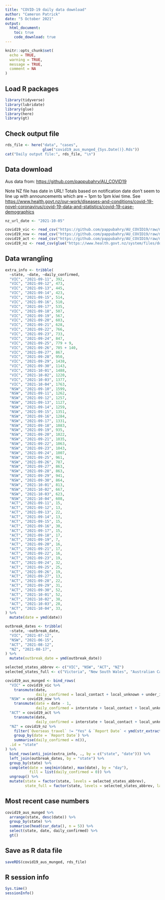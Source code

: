 ```yaml
---
title: "COVID-19 daily data download"
author: "Cameron Patrick"
date: "5 October 2021"
output: 
  html_document:
    toc: true
    code_download: true
---
```


```r
knitr::opts_chunk$set(
  echo = TRUE,
  warning = TRUE,
  message = TRUE,
  comment = NA
)
```

## Load R packages

```r
library(tidyverse)
library(lubridate)
library(glue)
library(here)
library(gt)
```

## Check output file

```r
rds_file <- here("data", "cases", 
                 glue("covid19_aus_munged_{Sys.Date()}.Rds"))
cat("Daily output file:", rds_file, "\n")
```

## Data download

Aus data from: <https://github.com/pappubahry/AU_COVID19>

Note NZ file has date in URL! Totals based on notification date don't seem to line up with announcements which are ~ 1pm to 1pm kiwi time. See <https://www.health.govt.nz/our-work/diseases-and-conditions/covid-19-novel-coronavirus/covid-19-data-and-statistics/covid-19-case-demographics>

```r
nz_url_date <- "2021-10-05"

covid19_vic <- read_csv("https://github.com/pappubahry/AU_COVID19/raw/master/time_series_vic_sources.csv")
covid19_nsw <- read_csv("https://github.com/pappubahry/AU_COVID19/raw/master/time_series_nsw_sources.csv")
covid19_act <- read_csv("https://github.com/pappubahry/AU_COVID19/raw/master/time_series_act_sources.csv")
covid19_nz <- read_csv(glue("https://www.health.govt.nz/system/files/documents/pages/covid_cases_{nz_url_date}.csv"))
```

## Data wrangling

```r
extra_info <- tribble(
  ~state, ~date, ~daily_confirmed,
  "VIC", "2021-09-11", 392,
  "VIC", "2021-09-12", 473,
  "VIC", "2021-09-13", 445,
  "VIC", "2021-09-14", 423,
  "VIC", "2021-09-15", 514,
  "VIC", "2021-09-16", 510,
  "VIC", "2021-09-17", 535,
  "VIC", "2021-09-18", 507,
  "VIC", "2021-09-19", 567,
  "VIC", "2021-09-20", 603,
  "VIC", "2021-09-21", 628,
  "VIC", "2021-09-22", 766,
  "VIC", "2021-09-23", 733,
  "VIC", "2021-09-24", 847,
  "VIC", "2021-09-25", 779 + 9,
  "VIC", "2021-09-26", 705 + 140,
  "VIC", "2021-09-27", 867,
  "VIC", "2021-09-28", 950,
  "VIC", "2021-09-29", 1438,
  "VIC", "2021-09-30", 1143,
  "VIC", "2021-10-01", 1488,
  "VIC", "2021-10-02", 1220,
  "VIC", "2021-10-03", 1377,
  "VIC", "2021-10-04", 1763,
  "NSW", "2021-09-10", 1599,
  "NSW", "2021-09-11", 1262,
  "NSW", "2021-09-12", 1257,
  "NSW", "2021-09-13", 1127,
  "NSW", "2021-09-14", 1259,
  "NSW", "2021-09-15", 1351,
  "NSW", "2021-09-16", 1284,
  "NSW", "2021-09-17", 1331,
  "NSW", "2021-09-18", 1083,
  "NSW", "2021-09-19", 935,
  "NSW", "2021-09-20", 1022,
  "NSW", "2021-09-21", 1035,
  "NSW", "2021-09-22", 1063,
  "NSW", "2021-09-23", 1043,
  "NSW", "2021-09-24", 1007,
  "NSW", "2021-09-25", 961,
  "NSW", "2021-09-26", 787,
  "NSW", "2021-09-27", 863,
  "NSW", "2021-09-28", 863,
  "NSW", "2021-09-29", 941,
  "NSW", "2021-09-30", 864,
  "NSW", "2021-10-01", 813,
  "NSW", "2021-10-02", 667,
  "NSW", "2021-10-03", 623,
  "NSW", "2021-10-04", 608,
  "ACT", "2021-09-11", 15,
  "ACT", "2021-09-12", 13,
  "ACT", "2021-09-13", 22,
  "ACT", "2021-09-14", 13,
  "ACT", "2021-09-15", 15,
  "ACT", "2021-09-16", 30,
  "ACT", "2021-09-17", 15,
  "ACT", "2021-09-18", 17,
  "ACT", "2021-09-19", 7,
  "ACT", "2021-09-20", 16,
  "ACT", "2021-09-21", 17,
  "ACT", "2021-09-22", 16,
  "ACT", "2021-09-23", 19,
  "ACT", "2021-09-24", 32,
  "ACT", "2021-09-25", 25,
  "ACT", "2021-09-26", 19,
  "ACT", "2021-09-27", 13,
  "ACT", "2021-09-28", 22,
  "ACT", "2021-09-29", 31,
  "ACT", "2021-09-30", 52,
  "ACT", "2021-10-01", 52,
  "ACT", "2021-10-02", 38,
  "ACT", "2021-10-03", 28,
  "ACT", "2021-10-04", 33,
) %>%
  mutate(date = ymd(date))
```

```r
outbreak_dates <- tribble(
  ~state, ~outbreak_date,
  "VIC", "2021-07-12",
  "NSW", "2021-06-15",
  "ACT", "2021-08-12",
  "NZ", "2021-08-17",
) %>%
  mutate(outbreak_date = ymd(outbreak_date))
```


```r
selected_states_abbrev <- c("VIC", "NSW", "ACT", "NZ")
selected_states_full <- c("Victoria", "New South Wales", "Australian Capital Territory", "New Zealand")

covid19_aus_munged <- bind_rows(
  "VIC" = covid19_vic %>%
    transmute(date,
              daily_confirmed = local_contact + local_unknown + under_investigation),
  "NSW" = covid19_nsw %>%
    transmute(date = date - 1,
              daily_confirmed = interstate + local_contact + local_unknown + under_investigation),
  "ACT" = covid19_act %>%
    transmute(date,
              daily_confirmed = interstate + local_contact + local_unknown + under_investigation),
  "NZ" = covid19_nz %>%
    filter(`Overseas travel` != "Yes" & `Report Date` < ymd(str_extract(nz_url_date, "^[0-9-]+"))) %>%
    group_by(date = `Report Date`) %>%
    summarise(daily_confirmed = n()),
  .id = "state"
) %>%
  bind_rows(anti_join(extra_info, ., by = c("state", "date"))) %>%
  left_join(outbreak_dates, by = "state") %>%
  group_by(state) %>%
  complete(date = seq(min(date), max(date), by = "day"),
           fill = list(daily_confirmed = 0)) %>%
  ungroup() %>%
  mutate(state = factor(state, levels = selected_states_abbrev),
         state_full = factor(state, levels = selected_states_abbrev, labels = selected_states_full))
```

## Most recent case numbers

```r
covid19_aus_munged %>%
  arrange(state, desc(date)) %>%
  group_by(state) %>%
  summarise(head(cur_data(), n = 5)) %>%
  select(state, date, daily_confirmed) %>%
  gt()
```


## Save as R data file

```r
saveRDS(covid19_aus_munged, rds_file)
```

## R session info

```r
Sys.time()
sessionInfo()
```

